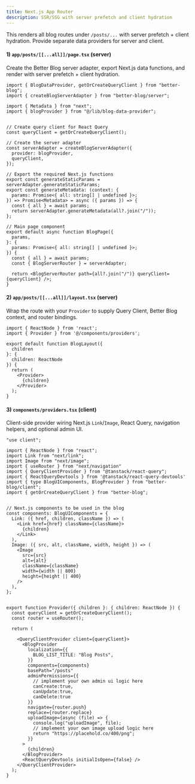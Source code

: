 ```yaml
---
title: Next.js App Router
description: SSR/SSG with server prefetch and client hydration
---
```


This renders all blog routes under `/posts/...` with server prefetch + client hydration. Provide separate data providers for server and client.

#### 1) `app/posts/[[...all]]/page.tsx` (server)
Create the Better Blog server adapter, export Next.js data functions, and render with server prefetch + client hydration.

```tsx
import { BlogDataProvider, getOrCreateQueryClient } from "better-blog";
import { createBlogServerAdapter } from "better-blog/server";

import { Metadata } from "next";
import { blogProvider } from "@/lib/blog-data-provider";


// Create query client for React Query
const queryClient = getOrCreateQueryClient();

// Create the server adapter
const serverAdapter = createBlogServerAdapter({
  provider: blogProvider,
  queryClient,
});

// Export the required Next.js functions
export const generateStaticParams = serverAdapter.generateStaticParams;
export const generateMetadata: (context: {
  params: Promise<{ all: string[] | undefined }>;
}) => Promise<Metadata> = async ({ params }) => {
  const { all } = await params;
  return serverAdapter.generateMetadata(all?.join("/"));
};

// Main page component
export default async function BlogPage({
  params,
}: {
  params: Promise<{ all: string[] | undefined }>;
}) {
  const { all } = await params;
  const { BlogServerRouter } = serverAdapter;

  return <BlogServerRouter path={all?.join("/")} queryClient={queryClient} />;
}
```

#### 2) `app/posts/[[...all]]/layout.tsx` (server)
Wrap the route with your `Provider` to supply Query Client, Better Blog context, and router bindings.

```tsx
import { ReactNode } from 'react';
import { Provider } from '@/components/providers'; 

export default function BlogLayout({ 
  children 
}: { 
  children: ReactNode 
}) {
  return (
    <Provider>
      {children}
    </Provider>
  );
}
```

#### 3) `components/providers.tsx` (client)
Client-side provider wiring Next.js `Link`/`Image`, React Query, navigation helpers, and optional admin UI.

```tsx
"use client";

import { ReactNode } from "react";
import Link from "next/link";
import Image from "next/image";
import { useRouter } from "next/navigation"
import { QueryClientProvider } from "@tanstack/react-query";
import { ReactQueryDevtools } from '@tanstack/react-query-devtools'
import { type BlogUIComponents, BlogProvider } from "better-blog/client";
import { getOrCreateQueryClient } from "better-blog";


// Next.js components to be used in the blog
const components: BlogUIComponents = {
  Link: ({ href, children, className }) => (
    <Link href={href} className={className}>
      {children}
    </Link>
  ),
  Image: ({ src, alt, className, width, height }) => (
    <Image
      src={src}
      alt={alt}
      className={className}
      width={width || 800}
      height={height || 400}
    />
  ),
};


export function Provider({ children }: { children: ReactNode }) {
  const queryClient = getOrCreateQueryClient();
  const router = useRouter();

  return (

    <QueryClientProvider client={queryClient}>
      <BlogProvider
        localization={{
          BLOG_LIST_TITLE: "Blog Posts",
        }}
        components={components}
        basePath="/posts"
        adminPermissions={{
          // implement your own admin ui logic here
          canCreate:true,
          canUpdate:true,
          canDelete:true
        }}
        navigate={router.push}
        replace={router.replace}
        uploadImage={async (file) => {
          console.log("uploadImage", file);
          // implement your own image upload logic here
          return "https://placehold.co/400/png";
        }}
      >
        {children}
      </BlogProvider>
      <ReactQueryDevtools initialIsOpen={false} />
    </QueryClientProvider>
  );
}
```

